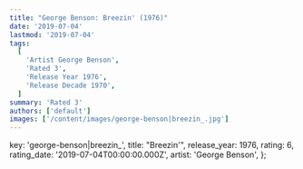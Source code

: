 ```yaml
---
title: "George Benson: Breezin' (1976)"
date: '2019-07-04'
lastmod: '2019-07-04'
tags:
  [
    'Artist George Benson',
    'Rated 3',
    'Release Year 1976',
    'Release Decade 1970',
  ]
summary: 'Rated 3'
authors: ['default']
images: ['/content/images/george-benson|breezin_.jpg']
---
```


  key: 'george-benson|breezin_',
  title: "Breezin'",
  release_year: 1976,
  rating: 6,
  rating_date: '2019-07-04T00:00:00.000Z',
  artist: 'George Benson',
};

<MusicRating data={data} />
